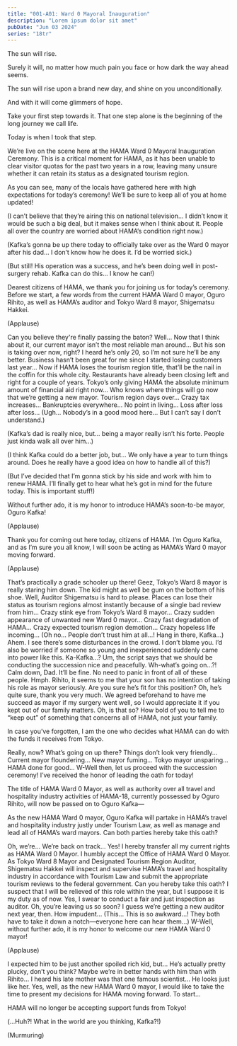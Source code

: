 ```yaml
---
title: "001-A01: Ward 0 Mayoral Inauguration"
description: "Lorem ipsum dolor sit amet"
pubDate: "Jun 03 2024"
series: "18tr"
---
```



<Narration>
The sun will rise.

Surely it will, no matter how much pain you face or how dark the way ahead seems.

The sun will rise upon a brand new day, and shine on you unconditionally.

And with it will come glimmers of hope.

Take your first step towards it. That one step alone is the beginning of the long journey we call life.

Today is when I took that step.
</Narration>

<Location name="Ceremony Grounds" />

<Bubble character="News Reporter">
We’re live on the scene here at the HAMA Ward 0 Mayoral Inauguration Ceremony. This is a critical moment for HAMA, as it has been unable to clear visitor quotas for the past two years in a row, leaving many unsure whether it can retain its status as a designated tourism region.

As you can see, many of the locals have gathered here with high expectations for today’s ceremony! We’ll be sure to keep all of you at home updated!
</Bubble>

<Bubble mc>
(I can’t believe that they’re airing this on national television… I didn’t know it would be such a big deal, but it makes sense when I think about it. People all over the country are worried about HAMA’s condition right now.)

(Kafka’s gonna be up there today to officially take over as the Ward 0 mayor after his dad… I don’t know how he does it. I’d be worried sick.)

(But still! His operation was a success, and he’s been doing well in post-surgery rehab. Kafka can do this… I know he can!)
</Bubble>

<Bubble character="Presenter">
Dearest citizens of HAMA, we thank you for joining us for today’s ceremony. Before we start, a few words from the current HAMA Ward 0 mayor, Oguro Rihito, as well as HAMA’s auditor and Tokyo Ward 8 mayor, Shigematsu Hakkei.
</Bubble>

(Applause)

<Bubble character="HAMA Citizen A">
Can you believe they're finally passing the baton? Well… Now that I think about it, our current mayor isn’t the most reliable man around…
</Bubble>

<Bubble character="HAMA Citizen B">
But his son is taking over now, right? I heard he’s only 20, so I’m not sure he’ll be any better.
</Bubble>

<Bubble character="HAMA Citizen C">
Business hasn’t been great for me since I started losing customers last year… Now if HAMA loses the tourism region title, that’ll be the nail in the coffin for this whole city. Restaurants have already been closing left and right for a couple of years.
</Bubble>

<Bubble character="HAMA Citizen A">
Tokyo’s only giving HAMA the absolute minimum amount of financial aid right now… Who knows where things will go now that we’re getting a new mayor.
</Bubble>

<Bubble character="HAMA Citizen D">
Tourism region days over… Crazy tax increases… Bankruptcies everywhere… No point in living… Loss after loss after loss…
</Bubble>

<Bubble mc>
(Ugh… Nobody’s in a good mood here… But I can’t say I don’t understand.)

(Kafka’s dad is really nice, but… being a mayor really isn’t his forte. People just kinda walk all over him…)

(I think Kafka could do a better job, but… We only have a year to turn things around. Does he really have a good idea on how to handle all of this?)

(But I’ve decided that I’m gonna stick by his side and work with him to renew HAMA. I’ll finally get to hear what he’s got in mind for the future today. This is important stuff!)
</Bubble>

<Bubble character="Presenter">
Without further ado, it is my honor to introduce HAMA’s soon-to-be mayor, Oguro Kafka!
</Bubble>

(Applause)

<Bubble character="Kafka">
Thank you for coming out here today, citizens of HAMA. I’m Oguro Kafka, and as I’m sure you all know, I will soon be acting as HAMA’s Ward 0 mayor moving forward.
</Bubble>

(Applause)

<Bubble character="HAMA Citizen C">
That’s practically a grade schooler up there! Geez, Tokyo’s Ward 8 mayor is really staring him down. The kid might as well be gum on the bottom of his shoe.
</Bubble>

<Bubble character="HAMA Citizen B">
Well, Auditor Shigematsu is hard to please. Places can lose their status as tourism regions almost instantly because of a single bad review from him…
</Bubble>

<Bubble character="HAMA Citizen D">
Crazy stink eye from Tokyo’s Ward 8 mayor… Crazy sudden appearance of unwanted new Ward 0 mayor… Crazy fast degradation of HAMA… Crazy expected tourism region demotion… Crazy hopeless life incoming…
</Bubble>

<Bubble mc>
(Oh no… People don’t trust him at all…! Hang in there, Kafka…)
</Bubble>

<Bubble character="Kafka">
Ahem. I see there’s some disturbances in the crowd. I don’t blame you. I’d also be worried if someone so young and inexperienced suddenly came into power like this.
</Bubble>

<Bubble character="Rihito">
Ka-Kafka…? Um, the script says that we should be conducting the succession nice and peacefully. Wh-what’s going on…?!
</Bubble>

<Bubble character="Kafka">
Calm down, Dad. It’ll be fine. No need to panic in front of all of these people.
</Bubble>

<Bubble character="Hakkei">
Hmph. Rihito, it seems to me that your son has no intention of taking his role as mayor seriously. Are you sure he’s fit for this position?
</Bubble>

<Bubble character="Kafka">
Oh, he’s quite sure, thank you very much. We agreed beforehand to have me succeed as mayor if my surgery went well, so I would appreciate it if you kept out of our family matters.
</Bubble>

<Bubble character="Hakkei">
Oh, is that so? How bold of you to tell me to “keep out” of something that concerns all of HAMA, not just your family.

In case you’ve forgotten, I am the one who decides what HAMA can do with the funds it receives from Tokyo.
</Bubble>

<Bubble character="Kafka">
Really, now?
</Bubble>

<Bubble character="HAMA Citizen A">
What’s going on up there? Things don’t look very friendly…
</Bubble>

<Bubble character="HAMA Citizen C">
Current mayor floundering… New mayor fuming… Tokyo mayor unsparing… HAMA done for good…
</Bubble>

<Bubble character="Presenter">
W-Well then, let us proceed with the succession ceremony! I’ve received the honor of leading the oath for today!

The title of HAMA Ward 0 Mayor, as well as authority over all travel and hospitality industry activities of HAMA-18, currently possessed by Oguro Rihito, will now be passed on to Oguro Kafka—

As the new HAMA Ward 0 mayor, Oguro Kafka will partake in HAMA’s travel and hospitality industry justly under Tourism Law, as well as manage and lead all of HAMA’s ward mayors. Can both parties hereby take this oath?
</Bubble>

<Bubble character="Rihito">
Oh, we’re… We’re back on track… Yes! I hereby transfer all my current rights as HAMA Ward 0 Mayor.
</Bubble>

<Bubble character="Kafka">
I humbly accept the Office of HAMA Ward 0 Mayor.
</Bubble>

<Bubble character="Presenter">
As Tokyo Ward 8 Mayor and Designated Tourism Region Auditor, Shigematsu Hakkei will inspect and supervise HAMA’s travel and hospitality industry in accordance with Tourism Law and submit the appropriate tourism reviews to the federal government. Can you hereby take this oath?
</Bubble>

<Bubble character="Hakkei">
I suspect that I will be relieved of this role within the year, but I suppose it is my duty as of now. Yes, I swear to conduct a fair and just inspection as auditor.
</Bubble>

<Bubble character="Kafka">
Oh, you’re leaving us so soon? I guess we’re getting a new auditor next year, then.
</Bubble>

<Bubble character="Hakkei">
How impudent…
</Bubble>

<Bubble mc>
(This… This is so awkward…! They both have to take it down a notch—everyone here can hear them…)
</Bubble>

<Bubble character="Presenter">
W-Well, without further ado, it is my honor to welcome our new HAMA Ward 0 mayor!
</Bubble>

(Applause)

<Bubble character="HAMA Citizen B">
I expected him to be just another spoiled rich kid, but… He’s actually pretty plucky, don’t you think?
</Bubble>

<Bubble character="HAMA Citizen A">
Maybe we’re in better hands with him than with Rihito…
</Bubble>

<Bubble character="HAMA Citizen B">
I heard his late mother was that one famous scientist… He looks just like her.
</Bubble>

<Bubble character="Kafka">
Yes, well, as the new HAMA Ward 0 mayor, I would like to take the time to present my decisions for HAMA moving forward. To start…

HAMA will no longer be accepting support funds from Tokyo!
</Bubble>

<Bubble mc>
(…Huh?! What in the world are you thinking, Kafka?!)
</Bubble>

(Murmuring)
